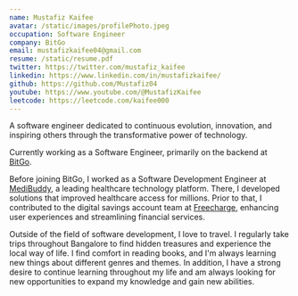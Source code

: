 ```yaml
---
name: Mustafiz Kaifee
avatar: /static/images/profilePhoto.jpeg
occupation: Software Engineer
company: BitGo
email: mustafizkaifee04@gmail.com
resume: /static/resume.pdf
twitter: https://twitter.com/mustafiz_kaifee
linkedin: https://www.linkedin.com/in/mustafizkaifee/
github: https://github.com/Mustafiz04
youtube: https://www.youtube.com/@MustafizKaifee
leetcode: https://leetcode.com/kaifee000
---
```


A software engineer dedicated to continuous evolution, innovation, and inspiring others through the transformative power of technology.

Currently working as a Software Engineer, primarily on the backend at [BitGo](https://www.bitgo.com/).

Before joining BitGo, I worked as a Software Development Engineer at [MediBuddy](https://www.medibuddy.in/), a leading healthcare technology platform. There, I developed solutions that improved healthcare access for millions. Prior to that, I contributed to the digital savings account team at [Freecharge](https://freecharge.in/), enhancing user experiences and streamlining financial services.

Outside of the field of software development, I love to travel. I regularly take trips throughout Bangalore to find hidden treasures and experience the local way of life. I find comfort in reading books, and I'm always learning new things about different genres and themes. In addition, I have a strong desire to continue learning throughout my life and am always looking for new opportunities to expand my knowledge and gain new abilities.
